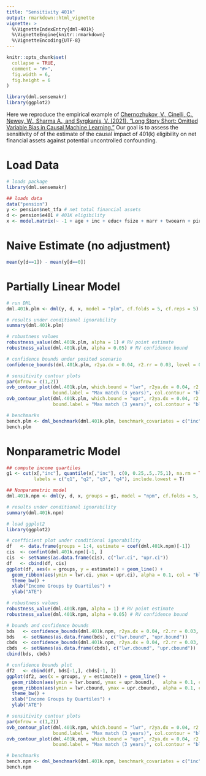 ```yaml
---
title: "Sensitivity 401k"
output: rmarkdown::html_vignette
vignette: >
  %\VignetteIndexEntry{dml-401k}
  %\VignetteEngine{knitr::rmarkdown}
  %\VignetteEncoding{UTF-8}
---
```


```r
knitr::opts_chunk$set(
  collapse = TRUE,
  comment = "#>",
  fig.width = 6, 
  fig.height = 6
)
```

```r
library(dml.sensemakr)
library(ggplot2)
```

Here we reproduce the empirical example of  [Chernozhukov, V., Cinelli, C., Newey, W., Sharma A., and Syrgkanis, V. (2021). "Long Story Short: Omitted Variable Bias in Causal Machine Learning."](https://www.nber.org/papers/w30302) Our goal is to assess the sensitivity of of the estimate of the causal impact of 401(k) eligibility on net financial assets against potential uncontrolled confounding. 

# Load Data

```r
# loads package
library(dml.sensemakr)

## loads data
data("pension")
y <- pension$net_tfa # net total financial assets
d <- pension$e401 # 401K eligibility
x <- model.matrix(~ -1 + age + inc + educ+ fsize + marr + twoearn + pira + hown, data = pension)
```

# Naive Estimate (no adjustment)

```r
mean(y[d==1]) - mean(y[d==0])
```


# Partially Linear Model

```r
# run DML
dml.401k.plm <- dml(y, d, x, model = "plm", cf.folds = 5, cf.reps = 5)
```



```r
# results under conditional ignorability
summary(dml.401k.plm)
```

```r
# robustness values
robustness_value(dml.401k.plm, alpha = 1) # RV point estimate
robustness_value(dml.401k.plm, alpha = 0.05) # RV confidence bound
```

```r
# confidence bounds under posited scenario
confidence_bounds(dml.401k.plm, r2ya.dx = 0.04, r2.rr = 0.03, level = 0.95)
```


```r
# sensitivity contour plots
par(mfrow = c(1,2))
ovb_contour_plot(dml.401k.plm, which.bound = "lwr", r2ya.dx = 0.04, r2.rr = 0.03, 
                 bound.label = "Max match (3 years)", col.contour = "blue")
ovb_contour_plot(dml.401k.plm, which.bound = "upr", r2ya.dx = 0.04, r2.rr = 0.03, 
                 bound.label = "Max match (3 years)", col.contour = "blue")
```


```r
# benchmarks
bench.plm <- dml_benchmark(dml.401k.plm, benchmark_covariates = c("inc", "pira", "twoearn"))
bench.plm
```


# Nonparametric Model

```r
## compute income quartiles
g1 <- cut(x[,"inc"], quantile(x[,"inc"], c(0, 0.25,.5,.75,1), na.rm = TRUE), 
          labels = c("q1", "q2", "q3", "q4"), include.lowest = T)

## Nonparametric model
dml.401k.npm <- dml(y, d, x, groups = g1, model = "npm", cf.folds = 5, cf.reps = 5)
```



```r
# results under conditional ignorability
summary(dml.401k.npm)
```

```r
# load ggplot2
library(ggplot2)

# coefficient plot under conditional ignorability
df   <- data.frame(groups = 1:4, estimate = coef(dml.401k.npm)[-1])
cis  <- confint(dml.401k.npm)[-1, ]
cis  <- setNames(as.data.frame(cis), c("lwr.ci", "upr.ci"))
df   <- cbind(df, cis)
ggplot(df, aes(x = groups, y = estimate)) + geom_line() +
  geom_ribbon(aes(ymin = lwr.ci, ymax = upr.ci), alpha = 0.1, col = "blue", fill = "blue") +
  theme_bw() + 
  xlab("Income Groups by Quartiles") + 
  ylab("ATE")
```


```r
# robustness values
robustness_value(dml.401k.npm, alpha = 1) # RV point estimate
robustness_value(dml.401k.npm, alpha = 0.05) # RV confidence bound
```

```r
# bounds and confidence bounds 
bds   <- confidence_bounds(dml.401k.npm, r2ya.dx = 0.04, r2.rr = 0.03, level = 0)
bds   <- setNames(as.data.frame(bds), c("lwr.bound", "upr.bound"))
cbds  <- confidence_bounds(dml.401k.npm, r2ya.dx = 0.04, r2.rr = 0.03, level = .95)
cbds  <- setNames(as.data.frame(cbds), c("lwr.cbound", "upr.cbound"))
cbind(bds, cbds)
```

```r
# confidence bounds plot
df2   <- cbind(df, bds[-1,], cbds[-1, ])
ggplot(df2, aes(x = groups, y = estimate)) + geom_line() +
  geom_ribbon(aes(ymin = lwr.bound, ymax = upr.bound),   alpha = 0.1, col = "red", fill = "red") +
  geom_ribbon(aes(ymin = lwr.cbound, ymax = upr.cbound), alpha = 0.1, col = "blue", fill = "blue") +
  theme_bw() + 
  xlab("Income Groups by Quartiles") + 
  ylab("ATE")
```

```r
# sensitivity contour plots
par(mfrow = c(1,2))
ovb_contour_plot(dml.401k.npm, which.bound = "lwr", r2ya.dx = 0.04, r2.rr = 0.03, 
                 bound.label = "Max match (3 years)", col.contour = "blue")
ovb_contour_plot(dml.401k.npm, which.bound = "upr", r2ya.dx = 0.04, r2.rr = 0.03, 
                 bound.label = "Max match (3 years)", col.contour = "blue")
```

```r
# benchmarks
bench.npm <- dml_benchmark(dml.401k.npm, benchmark_covariates = c("inc", "pira", "twoearn"))
bench.npm
```

